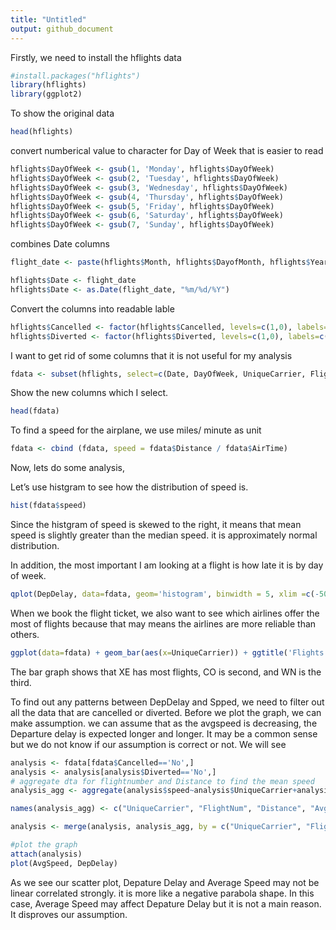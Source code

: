 ```yaml
---
title: "Untitled"
output: github_document
---
```

Firstly, we need to install the hflights data

```r
#install.packages("hflights")
library(hflights)
library(ggplot2)
```
To show the original data
```r
head(hflights)
```
convert numberical value to character for Day of Week that is easier to read
```r
hflights$DayOfWeek <- gsub(1, 'Monday', hflights$DayOfWeek)
hflights$DayOfWeek <- gsub(2, 'Tuesday', hflights$DayOfWeek)
hflights$DayOfWeek <- gsub(3, 'Wednesday', hflights$DayOfWeek)
hflights$DayOfWeek <- gsub(4, 'Thursday', hflights$DayOfWeek)
hflights$DayOfWeek <- gsub(5, 'Friday', hflights$DayOfWeek)
hflights$DayOfWeek <- gsub(6, 'Saturday', hflights$DayOfWeek)
hflights$DayOfWeek <- gsub(7, 'Sunday', hflights$DayOfWeek)
```
combines Date columns

```r
flight_date <- paste(hflights$Month, hflights$DayofMonth, hflights$Year, sep="/")

hflights$Date <- flight_date
hflights$Date <- as.Date(flight_date, "%m/%d/%Y")
```
Convert the columns into readable lable
```r
hflights$Cancelled <- factor(hflights$Cancelled, levels=c(1,0), labels=c('Yes','No'))
hflights$Diverted <- factor(hflights$Diverted, levels=c(1,0), labels=c('Yes','No'))

```
I want to get rid of some columns that it is not useful for my analysis
```r
fdata <- subset(hflights, select=c(Date, DayOfWeek, UniqueCarrier, FlightNum, TailNum, TaxiIn, TaxiOut, Cancelled,Diverted, AirTime, ArrDelay, DepDelay, AirTime, Origin, Dest, Distance))
```
Show the new columns which I select. 
```r
head(fdata)
```
To find a speed for the airplane, we use miles/ minute as unit
```r
fdata <- cbind (fdata, speed = fdata$Distance / fdata$AirTime)
```
Now, lets do some analysis,

Let's use histgram to see how the distribution of speed is.

```r
hist(fdata$speed)
```

Since the histgram of speed is skewed to the right, it means that mean speed is slightly greater than the median speed. it is approximately normal distribution.

In addition, the most important I am looking at a flight is how late it is by day of week.
```r
qplot(DepDelay, data=fdata, geom='histogram', binwidth = 5, xlim =c(-50, 200), main='Departure Delays by Day of Week') + facet_wrap(~DayOfWeek)
```
When we book the flight ticket, we also want to see which airlines offer the most of flights because that may means the airlines are more reliable than others.
```r
ggplot(data=fdata) + geom_bar(aes(x=UniqueCarrier)) + ggtitle('Flights by Airline')
```
The bar graph shows that XE has most flights, CO is second, and WN is the third.

To find out any patterns between DepDelay and Spped, we need to filter out all the data that are cancelled or diverted. Before we plot the graph, we can make assumption. we can assume that as the avgspeed is decreasing, the Departure delay is expected longer and longer. It may be a common sense but we do not know if our assumption is correct or not. We will see 
```r
analysis <- fdata[fdata$Cancelled=='No',]
analysis <- analysis[analysis$Diverted=='No',]
# aggregate dta for flightnumber and Distance to find the mean speed
analysis_agg <- aggregate(analysis$speed~analysis$UniqueCarrier+analysis$FlightNum+analysis$Distance, analysis, FUN = mean)

names(analysis_agg) <- c("UniqueCarrier", "FlightNum", "Distance", "AvgSpeed")

analysis <- merge(analysis, analysis_agg, by = c("UniqueCarrier", "FlightNum", "Distance"))

#plot the graph
attach(analysis)
plot(AvgSpeed, DepDelay)

```
As we see our scatter plot, Depature Delay and Average Speed may not be linear correlated strongly. it is more like a negative parabola shape. In this case, Average Speed may affect Depature Delay but it is not a main reason. It disproves our assumption.